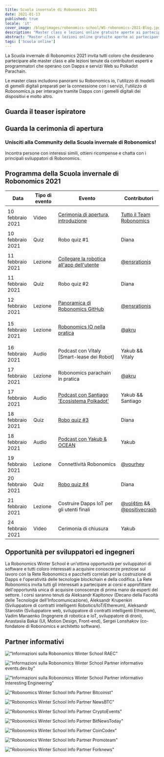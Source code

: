 ```yaml
---
title: Scuola invernale di Robonomics 2021
date: 2021-01-13
published: true
locale: 'it'
cover_image: /blog/images/robonomics-school/WS-robonomics-2021-Blog.jpg
description: "Master class e lezioni online gratuite aperte ai partecipanti. Prova a costruire Dapps e servizi Web per l'IoT su Polkadot Parachain durante la Scuola invernale di Robonomics 2021 (dal 10 al 24 febbraio)"
abstract: "Master class e lezioni online gratuite aperte ai partecipanti. Prova a costruire Dapps e servizi Web per l'IoT su Polkadot Parachain durante la Scuola invernale di Robonomics dal 10 al 24 febbraio 2021"
tags: ['Scuola online']
---
```


<PostExpiredInfo/>

La Scuola invernale di Robonomics 2021 invita tutti coloro che desiderano partecipare alle master class e alle lezioni tenute da contributori esperti e programmatori che operano con Dapps e servizi Web su Polkadot Parachain.

Le master class includono panorami su Robonomics io, l'utilizzo di modelli di gemelli digitali preparati per la connessione con i servizi, l'utilizzo di Robonomics.js per interagire tramite Dapps con i gemelli digitali dei dispositivi e molto altro.

## Guarda il teaser ispiratore

<section class="animate-inside">

<YouTube id="https://youtu.be/RbNJ4ozUGXE" posterQuality="max"/>

</section>

## Guarda la cerimonia di apertura

<section class="animate-inside">

<YouTube id="https://youtu.be/kQaSwNYHJQ8E" posterQuality="max"/>

</section>

<section class="animate-inside">
<TextCard icon="/icons/icon-forum.png" link="https://discord.gg/5UWNGNaAUf">

### Unisciti alla Community della Scuola invernale di Robonomics!
Incontra persone con interessi simili, ottieni ricompense e chatta con i principali sviluppatori di Robonomics.

</TextCard>
</section>

## Programma della Scuola invernale di Robonomics 2021

<table class="mobile fullwidth">
<thead>
<tr>
<th style="width:110px">Data</th>
<th style="width:110px">Tipo di evento</th>
<th style="min-width:190px">Evento</th>
<th>Contributori</th>
</tr>
</thead>
<tbody>

<tr>
<td data-th="CERIMONIA DI APERTURA">10 febbraio 2021</td>
<td>Video</td>
<td data-th="Guardail video:">

[Cerimonia di apertura, introduzione](https://wiki.robonomics.network/docs/wschool2021-intro)

</td>
<td data-th="Contributori:">

[Tutto il Team Robonomics](https://github.com/airalab)

</td>
</tr>

<tr>
<td data-th="ROBO QUIZ #1">10 febbraio 2021</td>
<td>Quiz</td>
<td>Robo quiz #1</td>
<td data-th="Contributori:">Diana</td>
</tr>

<tr>
<td data-th="COLLEGARE LA ROBOTICA ALL'APP DELL'UTENTE">11 febbraio 2021</td>
<td>Lezione</td>
<td data-th="Vai alla lezione:">

[Collegare la robotica all'app dell'utente](https://wiki.robonomics.network/docs/wschool2021-connect-robotics-to-user-app/)

</td>
<td data-th="Contributor:">

[@ensrationis](https://github.com/ensrationis)

</td>
</tr>

<tr>
<td data-th="ROBO QUIZ #2">11 febbraio 2021</td>
<td>Quiz</td>
<td>Robo quiz #2</td>
<td data-th="Contributori:">Diana</td>
</tr>

<tr>
<td data-th="PANORAMICA DI ROBONOMICS GITHUB">12 febbraio 2021</td>
<td>Lezione</td>
<td data-th="Vai alla lezione:">

[Panoramica di Robonomics GitHub](https://wiki.robonomics.network/docs/wschool2021-robonomics-github-overview)

</td>
<td data-th="Contributor:">

[@ensrationis](https://github.com/ensrationis)

</td>
</tr>

<tr>
<td data-th="ROBONOMICS IO NELLA PRATICA">15 febbraio 2021</td>
<td>Lezione</td>
<td data-th="Vai alla lezione:">

[Robonomics IO nella pratica](https://wiki.robonomics.network/docs/wschool2021-robonomics-io-in-practice)

</td>
<td data-th="Contributor:">

[@akru](https://github.com/akru)

</td>
</tr>

<tr>
<td data-th="PODCAST con Vitaly [Smart-lease dei Robot]">16 febbraio 2021</td>
<td>Audio</td>
<td data-th="Audio su Youtube:">

Podcast con Vitaly [Smart-lease dei Robot]

</td>
<td data-th="Contributor:">Yakub && Vitaly</td>
</tr>


<tr>
<td data-th="ROBONOMICS PARACHAIN IN PRATICA">17 febbraio 2021</td>
<td>Lezione</td>
<td>Robonomics parachain in pratica</td>
<td data-th="Contributor:">

[@akru](https://github.com/akru)

</td>
</tr>

<tr>
<td data-th="PODCAST con Santiago 'Ecosistema Polkadot'">17 febbraio 2021</td>
<td>Audio</td>
<td data-th="Audio su Youtube:">

[Podcast con Santiago 'Ecosistema Polkadot'](https://url.today/74)

</td>
<td data-th="Contributors:">Yakub && Santiago</td>
</tr>


<tr>
<td data-th="ROBO QUIZ #3">18 febbraio 2021</td>
<td>Quiz</td>
<td data-th="Partecipa su Discord:">

[Robo quiz #3](https://discord.gg/5UWNGNaAUf)

</td>
<td data-th="Contributors:">Diana</td>
</tr>

<tr>
<td data-th="PODCAST con Yakub & OCEAN">18 febbraio 2021</td>
<td>Audio</td>
<td>

[Podcast con Yakub & OCEAN](https://url.today/75)

</td>
<td data-th="Contributors:">Yakub</td>
</tr>


<tr>
<td data-th="ROBONOMICS CONNETTIVITÀ">19 febbraio 2021</td>
<td>Lezione</td>
<td>Connettività Robonomics</td>
<td data-th="Contributor:">

[@vourhey](https://github.com/Vourhey)

</td>
</tr>

<tr>
<td data-th="ROBO QUIZ #4">20 febbraio 2021</td>
<td>Quiz</td>
<td data-th="Partecipa su Discord:">

[Robo quiz #4](https://discord.gg/5UWNGNaAUf)

</td>
<td data-th="Contributors:">Diana</td>
</tr>


<tr>
<td data-th="COSTRUIRE DAPPS IOT PER GLI UTENTI FINALI">21 febbraio 2021</td>
<td>Lezione</td>
<td>Costruire Dapps IoT per gli utenti finali</td>
<td data-th="Collaboratori:">

[@vol4tim](https://github.com/vol4tim) && [@positivecrash](https://github.com/positivecrash)

</td>
</tr>

<tr>
<td data-th="CERIMONIA DI CHIUSURA">24 febbraio 2021</td>
<td>Video</td>
<td>Cerimonia di chiusura</td>
<td data-th="Collaboratori:">Yakub</td>
</tr>

</tbody>
</table>


## Opportunità per sviluppatori ed ingegneri

La Robonomics Winter School è un'ottima opportunità per sviluppatori di software e tutti coloro interessati a acquisire conoscenze preziose sul lavoro con la Rete Robonomics e pacchetti correlati per la costruzione di Dapps e l'operatività delle tecnologie blockchain e della codifica. La Rete Robonomics invita tutti gli interessati a partecipare ai corsi e approfittare dell'opportunità unica di acquisire conoscenze di prima mano da esperti del settore. I corsi saranno tenuti da Aleksandr Kapitonov (Decano della Facoltà delle Tecnologie dell'Infocomunicazione), Aleksandr Krupenkin (Sviluppatore di contratti intelligenti Robotics/IoT/Ethereum), Aleksandr Starostin (Sviluppatore web, sviluppatore di contratti intelligenti Ethereum), Vadim Manaenko (Ingegnere di robotica e IoT, sviluppatore di droni), Anastasiia Bakai (UI, Motion Design, Front-end), Sergei Lonshakov (co-fondatore di Robonomics e architetto software).


## Partner informativi

<section class="grid-4 animate-inside">

<TextCard orientation="verticale" link="https://raec.ru" classList="pin">

!["Informazioni sulla Robonomics Winter School RAEC"](/blog/images/robonomics-school/raec.png)

</TextCard>

<TextCard orientation="verticale" link="https://events.dev.by/robonomics-winter-school">

!["Informazioni sulla Robonomics Winter School Partner informativo events.dev.by"](/blog/images/robonomics-school/dev-logo-brand.png)

</TextCard>

<TextCard orientation="verticale" link="https://interestingengineering.com/events/robonomics-winter-school-2021">

!["Informazioni sulla Robonomics Winter School Partner informativo Interesting Engineering"](/blog/images/robonomics-school/interestingengineering.png)

</TextCard>

<TextCard orientation="verticale" link="https://bitcoinist.com/robonomics-winter-school-2021-master-classes-and-lectures-open-for-attendees/">

!["Robonomics Winter School Info Partner Bitcoinist"](/blog/images/robonomics-school/bitcoinist.png)

</TextCard>

<TextCard orientation="vertical" link="https://www.newsbtc.com/press-releases/robonomics-winter-school-2021-master-classes-and-lectures-open-for-attendees/">

!["Robonomics Winter School Info Partner NewsBTC"](/blog/images/robonomics-school/newsbtc.jpg)

</TextCard>

<TextCard orientation="vertical" link="https://cryptoevents.global/">

!["Robonomics Winter School Info Partner CryptoEvents"](/blog/images/robonomics-school/cryptoevents-logo.png)

</TextCard>

<TextCard orientation="vertical" link="https://bitnewstoday.com">

!["Robonomics Winter School Info Partner BitNewsToday"](/blog/images/robonomics-school/BNT.png)

</TextCard>

<TextCard orientation="vertical" link="https://coincodex.com/">

!["Robonomics Winter School Info Partner CoinCodex"](/blog/images/robonomics-school/coincodex.png)

</TextCard>

<TextCard orientation="vertical" link="https://www.youtube.com/channel/UCrvyFYM29oQ-EAejZgYqmWA">

!["Robonomics Winter School Info Partner Promoteam"](/blog/images/robonomics-school/Promoteam.png)

</TextCard>

<TextCard orientation="'vertical'" link="https://forknews.io/">

!["Robonomics Winter School Info Partner Forknews"](/blog/images/robonomics-school/forknews_io.png)

</TextCard>

</section>